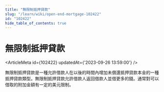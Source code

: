 ```yaml
---
title: "無限制抵押貸款"
slug: "/learn/wiki/open-end-mortgage-102422"
id: "102422"
hide_table_of_contents: true
---
```



# 無限制抵押貸款

<ArticleMeta id={102422} updatedAt={'2023-09-26 13:59:00'} />
<div className='border-solid border-b border-t-0 my-4 border-[var(--ifm-color-gray-300)]' />

無限制抵押貸款是一種允許借款人在以後的時間內增加未償還抵押貸款本金的一種抵押貸款類型。無限制抵押貸款允許借款人返回借款人並借更多的錢。通常對可以借取的附加金額有一定的美元限制。
